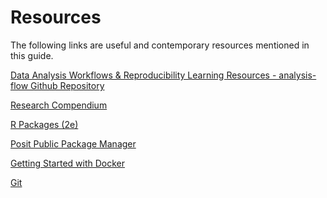 # Resources  

The following links are useful and contemporary resources mentioned in this guide. 

[Data Analysis Workflows & Reproducibility Learning Resources - analysis-flow Github Repository](https://github.com/deanmarchiori/analysis-flow)

[Research Compendium](https://research-compendium.science/)

[R Packages (2e)](https://r-pkgs.org/)

[Posit Public Package Manager](https://packagemanager.posit.co/client/#/)

[Getting Started with Docker](https://www.docker.com/get-started/)

[Git](https://git-scm.com/)
